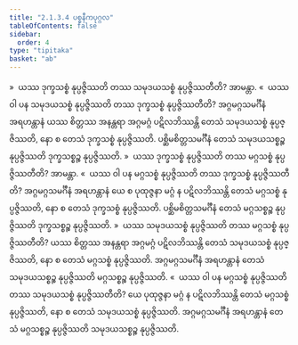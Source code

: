 ```yaml
---
title: "2.1.3.4 ပစ္စနီကပုဂ္ဂလ"
tableOfContents: false
sidebar:
  order: 4
type: "tipitaka"
basket: "ab"
---
```



<DynamicBreadcrumb />

<Division number="53">

<Paragraph number="325">
»  ယဿ ဒုက္ခသစ္စံ နုပ္ပဇ္ဇိဿတိ တဿ သမုဒယသစ္စံ နုပ္ပဇ္ဇိဿတီတိ? အာမန္တာ.
</Paragraph>

<Paragraph number="326">
«  ယဿ ဝါ ပန သမုဒယသစ္စံ နုပ္ပဇ္ဇိဿတိ တဿ ဒုက္ခသစ္စံ နုပ္ပဇ္ဇိဿတီတိ?
</Paragraph>

<Paragraph number="327">
အဂ္ဂမဂ္ဂသမင်္ဂီနံ အရဟန္တာနံ ယဿ စိတ္တဿ အနန္တရာ အဂ္ဂမဂ္ဂံ ပဋိလဘိဿန္တိ တေသံ သမုဒယသစ္စံ နုပ္ပဇ္ဇိဿတိ, နော စ တေသံ ဒုက္ခသစ္စံ နုပ္ပဇ္ဇိဿတိ. ပစ္ဆိမစိတ္တသမင်္ဂီနံ တေသံ သမုဒယသစ္စဉ္စ နုပ္ပဇ္ဇိဿတိ ဒုက္ခသစ္စဉ္စ နုပ္ပဇ္ဇိဿတိ.
</Paragraph>

<Paragraph number="328">
»  ယဿ ဒုက္ခသစ္စံ နုပ္ပဇ္ဇိဿတိ တဿ မဂ္ဂသစ္စံ နုပ္ပဇ္ဇိဿတီတိ? အာမန္တာ.
</Paragraph>

<Paragraph number="329">
«  ယဿ ဝါ ပန မဂ္ဂသစ္စံ နုပ္ပဇ္ဇိဿတိ တဿ ဒုက္ခသစ္စံ နုပ္ပဇ္ဇိဿတီတိ?
</Paragraph>

<Paragraph number="330">
အဂ္ဂမဂ္ဂသမင်္ဂီနံ အရဟန္တာနံ ယေ စ ပုထုဇ္ဇနာ မဂ္ဂံ န ပဋိလဘိဿန္တိ တေသံ မဂ္ဂသစ္စံ နုပ္ပဇ္ဇိဿတိ, နော စ တေသံ ဒုက္ခသစ္စံ နုပ္ပဇ္ဇိဿတိ. ပစ္ဆိမစိတ္တသမင်္ဂီနံ တေသံ မဂ္ဂသစ္စဉ္စ နုပ္ပဇ္ဇိဿတိ ဒုက္ခသစ္စဉ္စ နုပ္ပဇ္ဇိဿတိ.
</Paragraph>

</Division>
<Division number="54">

<Paragraph number="331">
»  ယဿ သမုဒယသစ္စံ နုပ္ပဇ္ဇိဿတိ တဿ မဂ္ဂသစ္စံ နုပ္ပဇ္ဇိဿတီတိ?
</Paragraph>

<Paragraph number="332">
ယဿ စိတ္တဿ အနန္တရာ အဂ္ဂမဂ္ဂံ ပဋိလဘိဿန္တိ တေသံ သမုဒယသစ္စံ နုပ္ပဇ္ဇိဿတိ, နော စ တေသံ မဂ္ဂသစ္စံ နုပ္ပဇ္ဇိဿတိ. အဂ္ဂမဂ္ဂသမင်္ဂီနံ အရဟန္တာနံ တေသံ သမုဒယသစ္စဉ္စ နုပ္ပဇ္ဇိဿတိ မဂ္ဂသစ္စဉ္စ နုပ္ပဇ္ဇိဿတိ.
</Paragraph>

<Paragraph number="333">
«  ယဿ ဝါ ပန မဂ္ဂသစ္စံ နုပ္ပဇ္ဇိဿတိ တဿ သမုဒယသစ္စံ နုပ္ပဇ္ဇိဿတီတိ?
</Paragraph>

<Paragraph number="334">
ယေ ပုထုဇ္ဇနာ မဂ္ဂံ န ပဋိလဘိဿန္တိ တေသံ မဂ္ဂသစ္စံ နုပ္ပဇ္ဇိဿတိ, နော စ တေသံ သမုဒယသစ္စံ နုပ္ပဇ္ဇိဿတိ. အဂ္ဂမဂ္ဂသမင်္ဂီနံ အရဟန္တာနံ တေသံ မဂ္ဂသစ္စဉ္စ နုပ္ပဇ္ဇိဿတိ သမုဒယသစ္စဉ္စ နုပ္ပဇ္ဇိဿတိ.
</Paragraph>
</Division>